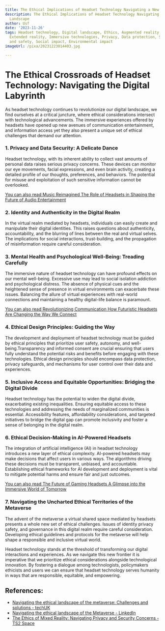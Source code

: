 ```yaml
---
title: The Ethical Implications of Headset Technology Navigating a New Digital Landscape
description: The Ethical Implications of Headset Technology Navigating a New Digital
  Landscape
author: Usf
date: '2023-11-26'
tags: Headset technology, Digital landscape, Ethics, Augmented reality, Virtual reality,
  Extended reality, Immersive technologies, Privacy, Data protection, Security, Health
  and safety, Social impact, Environmental impact
imageUrl: /pixa/20231223014403.jpg

---
```

# **The Ethical Crossroads of  Headset Technology: Navigating the Digital  Labyrinth**

As headset technology continues to revolutionize our digital landscape, we find ourselves at a critical juncture, where  ethical considerations intersect with technological advancements. The immersive  experiences offered by headsets  have opened up new  avenues of communication entertainment, and information access  yet they also present a unique set of ethical challenges that demand our attention. 

###  **1. Privacy and Data Security: A Delicate  Dance**

Headset technology, with its inherent ability to collect vast amounts of personal data raises serious privacy concerns. These devices can monitor  our eye movements, facial expressions, and even brain  activity,  creating  a detailed profile of our thoughts,  preferences, and  behaviors. The potential for misuse and exploitation of such sensitive information cannot be overlooked. 

[You can also read Music Reimagined The Role of Headsets in Shaping the Future of Audio Entertainment](Music%20Reimagined%20The%20Role%20of%20Headsets%20in%20Shaping%20the%20Future%20of%20Audio%20Entertainment)


### **2.  Identity and Authenticity in the Digital  Realm**

In the virtual realm mediated by headsets, individuals can easily create and manipulate their digital identities. This raises questions about authenticity, accountability, and the blurring  of lines between the  real and virtual selves. The implications for  social interactions, trust-building, and the propagation of misinformation require careful consideration.

### **3. Mental Health and Psychological Well-Being: Treading Carefully**

The immersive nature of headset technology can have profound effects on  our mental  well-being. Excessive  use  may lead to social  isolation addiction and psychological distress. The absence of physical cues  and the heightened  sense of presence in virtual  environments can  exacerbate these issues.  Balancing the allure of virtual experiences with  real-world connections and maintaining  a healthy digital-life balance is paramount.

[You can also read Revolutionizing Communication  How Futuristic Headsets Are Changing the Way We Connect](Revolutionizing%20Communication%20How%20Futuristic%20Headsets%20Are%20Changing%20the%20Way%20We%20Connect)


### **4. Ethical Design Principles: Guiding the  Way**

The  development and deployment of headset technology must be guided by ethical principles that prioritize user  safety, autonomy, and well-being.Transparency and informed consent are crucial ensuring that users fully understand the potential risks and benefits before engaging with  these  technologies. Ethical design principles should encompass data protection, privacy safeguards,  and mechanisms for  user control over their data and experiences.

###  **5. Inclusive Access and Equitable Opportunities: Bridging the Digital Divide**

Headset technology has the potential to widen the digital divide, exacerbating existing inequalities. Ensuring equitable access to these technologies and addressing  the needs of  marginalized communities is essential. Accessibility features, affordability considerations, and targeted initiatives to bridge the digital gap can promote inclusivity and  foster a sense of belonging in the digital realm.

### **6. Ethical Decision-Making in AI-Powered Headsets**

The integration  of artificial intelligence (AI)  in headset  technology introduces a new layer of ethical complexity. AI-powered headsets may make decisions that affect users in various  ways. The algorithms driving these decisions must be transparent, unbiased, and accountable. Establishing ethical  frameworks for AI development and deployment is vital to mitigate potential harms and ensure fair and just outcomes.

[You can also read The Future of Gaming Headsets A Glimpse  into the Immersive World of Tomorrow](The%20Future%20of%20Gaming%20Headsets%20A%20Glimpse%20into%20the%20Immersive%20World%20of%20Tomorrow)


### **7. Navigating the Uncharted Ethical Territories of the  Metaverse**

The advent of the  metaverse a virtual shared space mediated by headsets presents a whole new set  of ethical challenges. Issues of identity privacy safety, and governance in this digital realm require careful consideration. Developing ethical guidelines and protocols for the metaverse will help shape a responsible and  inclusive virtual world.


Headset technology stands at the threshold of transforming our digital  interactions and experiences. As we navigate this new frontier it is  imperative that we prioritize ethical  considerations alongside technological innovation. By fostering a dialogue  among technologists, policymakers ethicists and users we can ensure that headset  technology serves humanity in ways that are responsible, equitable, and empowering.

## References:
- [Navigating the ethical landscape of the metaverse: Challenges and solutions - techUK](https://www.techuk.org/resource/navigating-the-ethical-landscape-of-the-metaverse-challenges-and-solutions.html)
- [Navigating the ethical landscape of the Metaverse - LinkedIn](https://www.linkedin.com/pulse/navigating-ethical-landscape-metaverse-martin-petkov)
- [The Ethics of Mixed Reality: Navigating Privacy and Security Concerns - TS2 Space](https://ts2.space/en/the-ethics-of-mixed-reality-navigating-privacy-and-security-concerns/)
